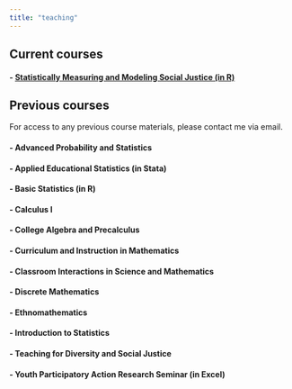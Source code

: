 ```yaml
---
title: "teaching"
---
```


## Current courses

#### - [Statistically Measuring and Modeling Social Justice (in R)](https://data-202.github.io/fa23/) 


## Previous courses
For access to any previous course materials, please contact me via email.

#### - Advanced Probability and Statistics

#### - Applied Educational Statistics (in Stata)

#### - Basic Statistics (in R)

#### - Calculus I

#### - College Algebra and Precalculus

#### - Curriculum and Instruction in Mathematics

#### - Classroom Interactions in Science and Mathematics

#### - Discrete Mathematics

#### - Ethnomathematics

#### - Introduction to Statistics

#### - Teaching for Diversity and Social Justice

#### - Youth Participatory Action Research Seminar (in Excel)







